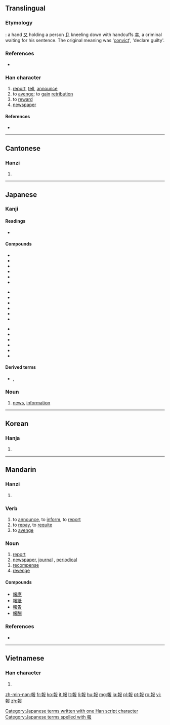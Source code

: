 {{also|报}}
==Translingual==
===Etymology===
{{liushu|ic}} : a hand [[又]] holding a person [[卩]] kneeling down with handcuffs [[幸]], a criminal waiting for his sentence. The original meaning was '[[convict]]', 'declare guilty'.

===References===
* {{cite web
| url = http://www.hanziyuan.com/result.php?zi=報
| title = 報
| work = 字源
| language = Mandarin
| accessdate = 2014-02-24}}

===Han character===
{{Han char|rn=32|rad=土|as=09|sn=12|four=4744<sub>7</sub>|canj=土十尸中水 (GJSLE)|ids=⿰[[幸]][[𠬝]]}}

# [[report]], [[tell]], [[announce]]
# to [[avenge]]; to [[gain]] [[retribution]]
# to [[reward]]
# [[newspaper]]

====References====
* {{Han ref|kx=0234.050|dkj=05275|dj=0471.130|hdz=10466.040|uh=5831|ud=22577|bh=B3F8|bd=46072}}

----

==Cantonese==

===Hanzi===
{{yue-hanzi|jyut=[[bou3]]|y=bou3|sim=报}}

# {{defn|lang=yue|sort=土09}}

----

==Japanese==

===Kanji===
{{ja-kanji|grade=5|rs=土09}}

====Readings====
* {{ja-readings|on=[[ほう]] (hō)|kun=[[しらせる]] (shiraseru), [[むくいる]] (mukuiru)}}

====Compounds====
{{top3}}
*{{l|ja|sc=Jpan|報告|tr=ほうこく, hōkoku}}
*{{l|ja|sc=Jpan|情報|tr=じょうほう, jōhō}}
*{{l|ja|sc=Jpan|報酬|tr=ほうしゅう, hōshū}}
*{{l|ja|sc=Jpan|報償|tr=ほうしょう, hōshō}}
*{{l|ja|sc=Jpan|官報|tr=かんぽう, kanpō}}
*{{l|ja|sc=Jpan|応報|tr=おうほう, ōhō}}
{{mid3}}
*{{l|ja|sc=Jpan|悪報|tr=あくほう, akuhō}}
*{{l|ja|sc=Jpan|吉報|tr=きっぽう, kippō}}
*{{l|ja|sc=Jpan|続報|tr=ぞくほう, zokuhō}}
*{{l|ja|sc=Jpan|速報|tr=そっぽう, soppō}}
*{{l|ja|sc=Jpan|凶報|tr=きょうほう, kyōhō}}
*{{l|ja|sc=Jpan|確報|tr=かくほう, kakuhō}}
{{mid3}}
*{{l|ja|sc=Jpan|飛報|tr=ひほう, hihō}}
*{{l|ja|sc=Jpan|報奨|tr=ほうしょう, hōshō}}
*{{l|ja|sc=Jpan|悲報|tr=ひほう, hihō}}
*{{l|ja|sc=Jpan|因果応報|tr=いんがおうほう, ingaōhō}}
*{{l|ja|sc=Jpan|報知|tr=ほうち, hōchi}}
*{{l|ja|sc=Jpan|報道|tr=ほうどう, hōdō}}
{{bottom}}

====Derived terms====
* {{l|ja|お報せ}}, {{l|ja|御報せ|tr=[[おしらせ]], oshirase}}

===Noun===
{{ja-noun|k|hira=ほう|rom=hō}} 

# [[news]], [[information]]

[[Category:Japanese terms written with one Han script character]]
[[Category:Japanese terms spelled with 報]]
----

==Korean==

===Hanja===
{{ko-hanja|hangeul=[[보]], [[부]]|rv=bo, bu|mr=po, pu|y=po, pwu}}

# {{defn|lang=ko|sort=土09}}

----

==Mandarin==

===Hanzi===
{{cmn-hanzi|sim=报|pin=[[bào]] ([[bao4]])|wg=pao<sup>4</sup>}}

# {{defn|lang=cmn|sort=土09}}

===Verb===
{{cmn-verb|t|sim=报|pin=bào|pint=bao4|rs=土09}}

# to [[announce]], to [[inform]], to [[report]]
# to [[repay]], to [[requite]]
# to [[avenge]]

===Noun===
{{cmn-noun|t|sim=报|pin=bào|pint=bao4|mw=[[份]],[[張]]|rs=土09}}

# [[report]]
# [[newspaper]], [[journal]] , [[periodical]]
# [[recompense]] 
# [[revenge]]

====Compounds====
{{top2}}
* [[報應]]
* [[報紙]]
* [[報告]]
* [[報酬]]
{{bottom}}

===References===
* {{cite web
| url = http://www.mdbg.net/chindict/chindict.php?page=worddict&wdrst=0&wdqb=報
| title = 報
| work = MDBG English to Chinese dictionary ( Based on CC-CEDICT )
| language = Mandarin/English
| accessdate = 2014-02-26}}

----

==Vietnamese==

===Han character===
{{vi-hantu|[[báo]]|rs=土09}}

# {{defn|lang=vi|sort=土09}}

[[zh-min-nan:報]]
[[fr:報]]
[[ko:報]]
[[it:報]]
[[lt:報]]
[[li:報]]
[[hu:報]]
[[mg:報]]
[[ja:報]]
[[pl:報]]
[[pt:報]]
[[ro:報]]
[[vi:報]]
[[zh:報]]